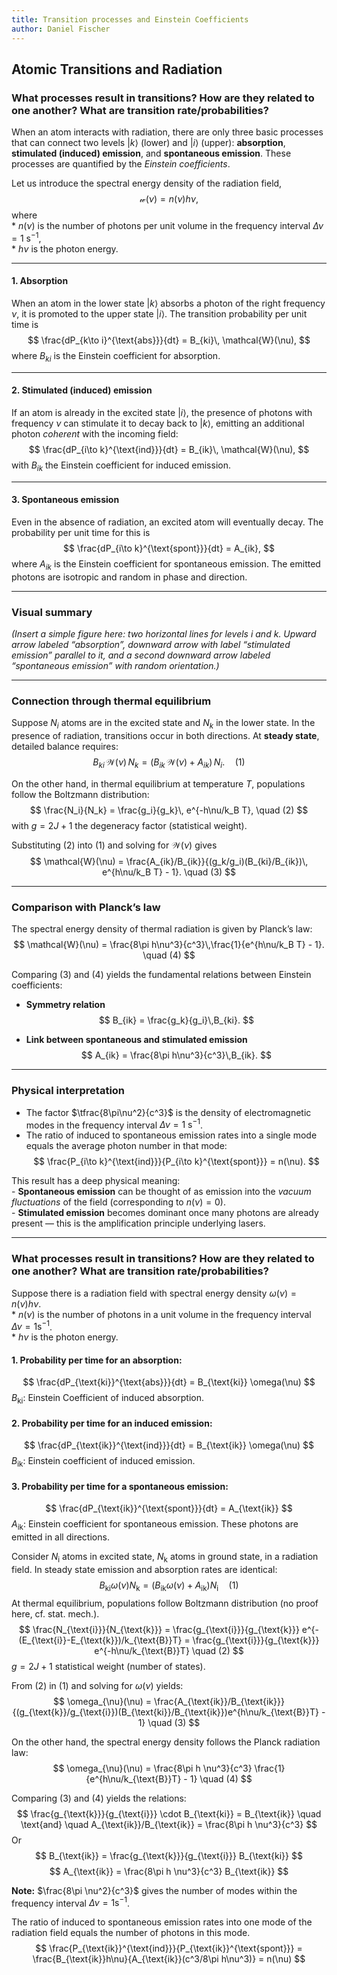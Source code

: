 ```yaml
---
title: Transition processes and Einstein Coefficients
author: Daniel Fischer
---
```


## Atomic Transitions and Radiation

### What processes result in transitions? How are they related to one another? What are transition rate/probabilities?

When an atom interacts with radiation, there are only three basic processes that can connect two levels $|k\rangle$ (lower) and $|i\rangle$ (upper): **absorption**, **stimulated (induced) emission**, and **spontaneous emission**. These processes are quantified by the *Einstein coefficients*.  

Let us introduce the spectral energy density of the radiation field,
$$
\mathcal{w}(\nu) = n(\nu) h\nu,
$$
where  
* $n(\nu)$ is the number of photons per unit volume in the frequency interval $\Delta\nu=1\ \text{s}^{-1}$,  
* $h\nu$ is the photon energy.  

---

#### 1. Absorption
When an atom in the lower state $|k\rangle$ absorbs a photon of the right frequency $\nu$, it is promoted to the upper state $|i\rangle$. The transition probability per unit time is
$$
\frac{dP_{k\to i}^{\text{abs}}}{dt} = B_{ki}\, \mathcal{W}(\nu),
$$
where $B_{ki}$ is the Einstein coefficient for absorption.

---

#### 2. Stimulated (induced) emission
If an atom is already in the excited state $|i\rangle$, the presence of photons with frequency $\nu$ can stimulate it to decay back to $|k\rangle$, emitting an additional photon *coherent* with the incoming field:
$$
\frac{dP_{i\to k}^{\text{ind}}}{dt} = B_{ik}\, \mathcal{W}(\nu),
$$
with $B_{ik}$ the Einstein coefficient for induced emission.

---

#### 3. Spontaneous emission
Even in the absence of radiation, an excited atom will eventually decay. The probability per unit time for this is
$$
\frac{dP_{i\to k}^{\text{spont}}}{dt} = A_{ik},
$$
where $A_{ik}$ is the Einstein coefficient for spontaneous emission. The emitted photons are isotropic and random in phase and direction.

---

### Visual summary
*(Insert a simple figure here: two horizontal lines for levels $i$ and $k$. Upward arrow labeled "absorption", downward arrow with label "stimulated emission" parallel to it, and a second downward arrow labeled "spontaneous emission" with random orientation.)*

---

### Connection through thermal equilibrium

Suppose $N_i$ atoms are in the excited state and $N_k$ in the lower state. In the presence of radiation, transitions occur in both directions. At **steady state**, detailed balance requires:
$$
B_{ki}\,\mathcal{W}(\nu)\,N_k = \big(B_{ik}\,\mathcal{W}(\nu) + A_{ik}\big)\,N_i. \quad (1)
$$

On the other hand, in thermal equilibrium at temperature $T$, populations follow the Boltzmann distribution:
$$
\frac{N_i}{N_k} = \frac{g_i}{g_k}\, e^{-h\nu/k_B T}, \quad (2)
$$
with $g = 2J+1$ the degeneracy factor (statistical weight).

Substituting (2) into (1) and solving for $\mathcal{W}(\nu)$ gives
$$
\mathcal{W}(\nu) = \frac{A_{ik}/B_{ik}}{(g_k/g_i)(B_{ki}/B_{ik})\, e^{h\nu/k_B T} - 1}. \quad (3)
$$

---

### Comparison with Planck’s law

The spectral energy density of thermal radiation is given by Planck’s law:
$$
\mathcal{W}(\nu) = \frac{8\pi h\nu^3}{c^3}\,\frac{1}{e^{h\nu/k_B T} - 1}. \quad (4)
$$

Comparing (3) and (4) yields the fundamental relations between Einstein coefficients:

- **Symmetry relation**  
$$
B_{ik} = \frac{g_k}{g_i}\,B_{ki}.
$$

- **Link between spontaneous and stimulated emission**  
$$
A_{ik} = \frac{8\pi h\nu^3}{c^3}\,B_{ik}.
$$

---

### Physical interpretation

- The factor $\tfrac{8\pi\nu^2}{c^3}$ is the density of electromagnetic modes in the frequency interval $\Delta\nu=1\ \text{s}^{-1}$.  
- The ratio of induced to spontaneous emission rates into a single mode equals the average photon number in that mode:
$$
\frac{P_{i\to k}^{\text{ind}}}{P_{i\to k}^{\text{spont}}} = n(\nu).
$$

This result has a deep physical meaning:  
- **Spontaneous emission** can be thought of as emission into the *vacuum fluctuations* of the field (corresponding to $n(\nu)=0$).  
- **Stimulated emission** becomes dominant once many photons are already present — this is the amplification principle underlying lasers.

---

### What processes result in transitions? How are they related to one another? What are transition rate/probabilities?

Suppose there is a radiation field with spectral energy density $\omega(\nu) = n(\nu)h\nu$.  
* $n(\nu)$ is the number of photons in a unit volume in the frequency interval $\Delta\nu=1\text{s}^{-1}$.  
* $h\nu$ is the photon energy.

#### 1. Probability per time for an absorption:
$$
\frac{dP_{\text{ki}}^{\text{abs}}}{dt} = B_{\text{ki}} \omega(\nu)
$$
$B_{\text{ki}}$: Einstein Coefficient of induced absorption.

#### 2. Probability per time for an induced emission:
$$
\frac{dP_{\text{ik}}^{\text{ind}}}{dt} = B_{\text{ik}} \omega(\nu)
$$
$B_{\text{ik}}$: Einstein coefficient of induced emission.

#### 3. Probability per time for a spontaneous emission:
$$
\frac{dP_{\text{ik}}^{\text{spont}}}{dt} = A_{\text{ik}}
$$
$A_{\text{ik}}$: Einstein coefficient for spontaneous emission. These photons are emitted in all directions.

Consider $N_{\text{i}}$ atoms in excited state, $N_{\text{k}}$ atoms in ground state, in a radiation field. In steady state emission and absorption rates are identical:
$$
B_{\text{ki}} \omega(\nu) N_{\text{k}} = (B_{\text{ik}} \omega(\nu) + A_{\text{ik}}) N_{\text{i}} \quad (1)
$$
At thermal equilibrium, populations follow Boltzmann distribution (no proof here, cf. stat. mech.).
$$
\frac{N_{\text{i}}}{N_{\text{k}}} = \frac{g_{\text{i}}}{g_{\text{k}}} e^{-(E_{\text{i}}-E_{\text{k}})/k_{\text{B}}T} = \frac{g_{\text{i}}}{g_{\text{k}}} e^{-h\nu/k_{\text{B}}T} \quad (2)
$$
$g = 2J+1$ statistical weight (number of states).

From (2) in (1) and solving for $\omega(\nu)$ yields:
$$
\omega_{\nu}(\nu) = \frac{A_{\text{ik}}/B_{\text{ik}}}{(g_{\text{k}}/g_{\text{i}})(B_{\text{ki}}/B_{\text{ik}})e^{h\nu/k_{\text{B}}T} - 1} \quad (3)
$$

On the other hand, the spectral energy density follows the Planck radiation law:
$$
\omega_{\nu}(\nu) = \frac{8\pi h \nu^3}{c^3} \frac{1}{e^{h\nu/k_{\text{B}}T} - 1} \quad (4)
$$

Comparing (3) and (4) yields the relations:
$$
\frac{g_{\text{k}}}{g_{\text{i}}} \cdot B_{\text{ki}} = B_{\text{ik}} \quad \text{and} \quad A_{\text{ik}}/B_{\text{ik}} = \frac{8\pi h \nu^3}{c^3}
$$
Or
$$
B_{\text{ik}} = \frac{g_{\text{k}}}{g_{\text{i}}} B_{\text{ki}}
$$
$$
A_{\text{ik}} = \frac{8\pi h \nu^3}{c^3} B_{\text{ik}}
$$

**Note:** $\frac{8\pi \nu^2}{c^3}$ gives the number of modes within the frequency interval $\Delta\nu=1\text{s}^{-1}$.

The ratio of induced to spontaneous emission rates into one mode of the radiation field equals the number of photons in this mode.
$$
\frac{P_{\text{ik}}^{\text{ind}}}{P_{\text{ik}}^{\text{spont}}} = \frac{B_{\text{ik}}h\nu}{A_{\text{ik}}(c^3/8\pi h\nu^3)} = n(\nu)
$$





